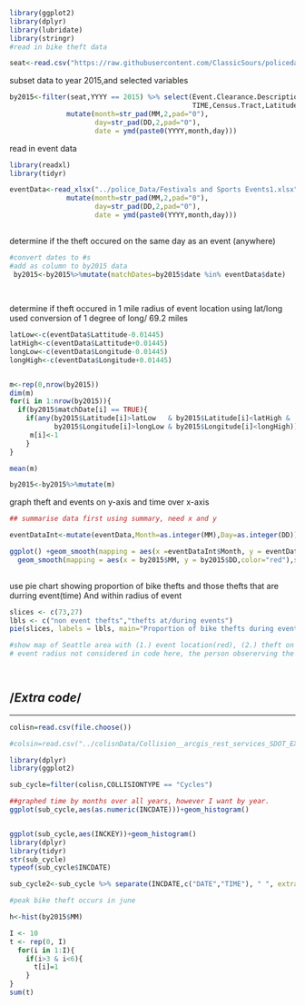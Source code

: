 
```r
library(ggplot2)
library(dplyr)
library(lubridate)
library(stringr)
#read in bike theft data

seat<-read.csv("https://raw.githubusercontent.com/ClassicSours/policedatachallenge/master/biketheft.csv")

```

subset data to year 2015,and selected variables

```r
by2015<-filter(seat,YYYY == 2015) %>% select(Event.Clearance.Description,CAD.CDW.ID,YYYY,MM,DD,
                                             TIME,Census.Tract,Latitude,Longitude) %>%
              mutate(month=str_pad(MM,2,pad="0"),
                     day=str_pad(DD,2,pad="0"),  
                     date = ymd(paste0(YYYY,month,day)))

```

read in event data

```r
library(readxl)
library(tidyr)

eventData<-read_xlsx("../police_Data/Festivals and Sports Events1.xlsx",col_names = TRUE)%>% separate(Date,c("YYYY","MM","DD"),"-")%>%
              mutate(month=str_pad(MM,2,pad="0"),
                     day=str_pad(DD,2,pad="0"),  
                     date = ymd(paste0(YYYY,month,day)))
  
```



determine if the theft occured on the same day as an event (anywhere)
```r
#convert dates to #s 
#add as column to by2015 data
 by2015<-by2015%>%mutate(matchDates=by2015$date %in% eventData$date) 
 
 
```


determine if theft occured in 1 mile radius of event location using lat/long
used conversion of 1 degree of long/ 69.2 miles

```r
latLow<-c(eventData$Lattitude-0.01445)
latHigh<-c(eventData$Lattitude+0.01445)
longLow<-c(eventData$Longitude-0.01445)
longHigh<-c(eventData$Longitude+0.01445)


m<-rep(0,nrow(by2015))
dim(m)     
for(i in 1:nrow(by2015)){
  if(by2015$matchDate[i] == TRUE){
    if(any(by2015$Latitude[i]>latLow   & by2015$Latitude[i]<latHigh & 
           by2015$Longitude[i]>longLow & by2015$Longitude[i]<longHigh))
     m[i]<-1
    }
}

mean(m) 

by2015<-by2015%>%mutate(m)

```

graph theft and events on y-axis and time over x-axis

```r

## summarise data first using summary, need x and y 

eventDataInt<-mutate(eventData,Month=as.integer(MM),Day=as.integer(DD))

ggplot() +geom_smooth(mapping = aes(x =eventDataInt$Month, y = eventDataInt$Day),se=FALSE)+ 
  geom_smooth(mapping = aes(x = by2015$MM, y = by2015$DD,color="red"),se=FALSE)
    
```

use pie chart showing proportion of bike thefts and those thefts that are durring event(time) And within radius of event



```r
slices <- c(73,27)
lbls <- c("non event thefts","thefts at/during events")
pie(slices, labels = lbls, main="Proportion of bike thefts during events")

```






```r
#show map of Seattle area with (1.) event location(red), (2.) theft on same day as event (black), (3) theft on nonevent days
# event radius not considered in code here, the person obsererving the map will see for themself




```


/*Extra code*/
------------------------------
------------------------------
```r
colisn=read.csv(file.choose())

#colsin=read.csv("../colisnData/Collision__arcgis_rest_services_SDOT_EXT_DSG_datasharing_MapServer_51_.csv",header="TRUE")

library(dplyr)
library(ggplot2)

sub_cycle=filter(colisn,COLLISIONTYPE == "Cycles")

##graphed time by months over all years, however I want by year.
ggplot(sub_cycle,aes(as.numeric(INCDATE)))+geom_histogram()


ggplot(sub_cycle,aes(INCKEY))+geom_histogram()
library(dplyr)
library(tidyr)
str(sub_cycle)
typeof(sub_cycle$INCDATE)

sub_cycle2<-sub_cycle %>% separate(INCDATE,c("DATE","TIME"), " ", extra="drop")%>% separate(DATE,c("MM","DD","YYYY"),"/", extra="drop")
```



```r
#peak bike theft occurs in june

h<-hist(by2015$MM)
```


```r
I <- 10
t <- rep(0, I)
  for(i in 1:I){
    if(i>3 & i<6){
      t[i]=1
    }
}
sum(t)

```